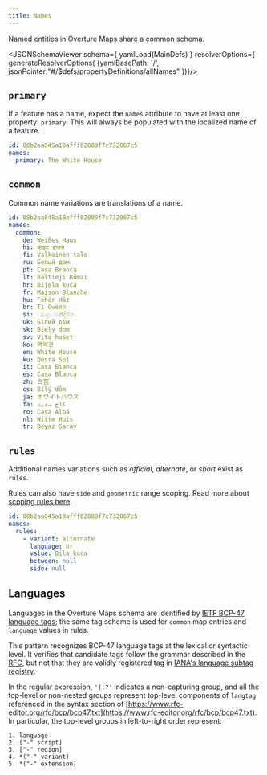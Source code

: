 ```yaml
---
title: Names
---
```



Named entities in Overture Maps share a common schema. 

<JSONSchemaViewer
  schema={ yamlLoad(MainDefs) }
  resolverOptions={ generateResolverOptions( {yamlBasePath: '/', jsonPointer:"#/$defs/propertyDefinitions/allNames" })}/>

## `primary`
If a feature has a name, expect the `names` attribute to have at least one property: `primary`. This will always be populated with the localized name of a feature. 

```yaml
id: 08b2aa845a18afff02009f7c732067c5
names:
  primary: The White House
```
  
## `common`

Common name variations are translations of a name.

```yaml
id: 08b2aa845a18afff02009f7c732067c5
names:
  common:
    de: Weißes Haus
    hi: व्हाइट हाउस
    fi: Valkoinen talo
    ru: Белый дом
    pt: Casa Branca
    lt: Baltieji Rūmai
    hr: Bijela kuća
    fr: Maison Blanche
    hu: Fehér Ház
    br: Ti Gwenn
    si: ධවල මන්දිරය
    uk: Білий дім
    sk: Biely dom
    sv: Vita huset
    ko: 백악관
    en: White House
    ku: Qesra Spî
    it: Casa Bianca
    es: Casa Blanca
    zh: 白宫
    cs: Bílý dům
    ja: ホワイトハウス
    fa: کاخ سفید
    ro: Casa Albă
    nl: Witte Huis
    tr: Beyaz Saray
```

## `rules`
Additional names variations such as _official_, _alternate_, or _short_ exist as `rules`. 

Rules can also have `side` and `geometric` range scoping. Read more about [scoping rules here](scoping-rules).

```yaml
id: 08b2aa845a18afff02009f7c732067c5
names:
  rules: 
    - variant: alternate
      language: hr
      value: Bila kuća
      between: null
      side: null
```

## Languages

Languages in the Overture Maps schema are identified by [IETF BCP-47 language tags](https://en.wikipedia.org/wiki/IETF_language_tag); the same tag scheme is used for `common` map entries and `language` values in rules.

This pattern recognizes BCP-47 language tags at the lexical or syntactic level. It verifies that candidate tags follow the grammar described in the [RFC](https://datatracker.ietf.org/doc/html/rfc5646), but not that they are validly registered tag in [IANA's language subtag registry](https://www.iana.org/assignments/language-subtag-registry/language-subtag-registry).
  
In the regular expression, `'(:?'` indicates a non-capturing group, and all the top-level or non-nested groups represent top-level components of `langtag` referenced in the syntax section of [https://www.rfc-editor.org/rfc/bcp/bcp47.txt](https://www.rfc-editor.org/rfc/bcp/bcp47.txt). In particular, the top-level groups in left-to-right order represent:

```
1. language
2. ["-" script]
3. ["-" region]
4. *("-" variant)
5. *("-" extension)
```
  
              

